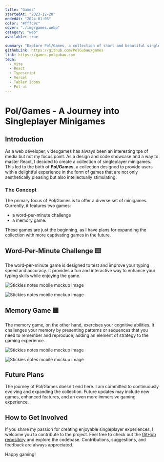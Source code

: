 ```yaml
---
title: "Games"
startedAt: "2023-12-20"
endedAt: "2024-01-03"
color: "#fffc9c"
cover: "./img/games.webp"
category: "web"
available: true

summary: "Explore Pol/Games, a collection of short and beautiful singleplayer minigames.  Designed to provide users with a delightful experience in the form of games."
githubLink: https://github.com/PolGubau/games
link: https://games.polgubau.com
tech: 
  - Vite
  - React
  - Typescript
  - Vercel
  - Tabler Icons
  - Pol-ui
---
```





# Pol/Games - A Journey into Singleplayer Minigames

## Introduction

As a web developer, videogames has always been an interesting tpe of media but not my focus point.
As a design and code showcase and a way to master React, I decided to create a collection of singleplayer minigames.
This led to the birth of **Pol/Games**, a collection designed to provide users with a delightful experience in the form of games that are not only aesthetically pleasing but also intellectually stimulating.

### The Concept

The primary focus of Pol/Games is to offer a diverse set of minigames. Currently, it features two games:

- a word-per-minute challenge
- a memory game.

These games are just the beginning, as I have plans for expanding the collection with more captivating games in the future.

## Word-Per-Minute Challenge ⌨️

The word-per-minute game is designed to test and improve your typing speed and accuracy. It provides a fun and interactive way to enhance your typing skills while enjoying the game.

<div className="flex flex-col md:flex-row justify-center items-center gap-8"> 
 
  <Image
    alt="Stickies notes mobile mockup image"
    width={200}
    height={400}
    className="rounded-xl h-full max-h-[400px] my-8 object-contain show-animation"
    src={mobileMockup}
  />


  <Image
    alt="Stickies notes mobile mockup image"
    width={400}
    height={300}
    className="rounded-xl h-full max-h-[300px] my-8 object-contain show-animation"
    src={phoneMockup}
  />
 
</div>

## Memory Game 🟨

The memory game, on the other hand, exercises your cognitive abilities. It challenges your memory by presenting patterns or sequences that you need to remember and reproduce, adding an element of strategy to the gaming experience.

<div className="flex flex-col md:flex-row justify-center items-center gap-8"> 
 
  <Image
    alt="Stickies notes mobile mockup image"
    width={500}
    height={300}
    className="rounded-xl h-full max-h-[300px] my-8 object-contain show-animation"
    src={cover1}
  />


  <Image
    alt="Stickies notes mobile mockup image"
    width={200}
    height={400}
    className="rounded-xl h-full max-h-[400px] my-8 object-contain show-animation"
    src={cover2}
  />
 
</div>

## Future Plans

The journey of Pol/Games doesn't end here. I am committed to continuously evolving and expanding the collection. Future updates may include new games, enhanced features, and an even more immersive gaming experience.

## How to Get Involved

If you share my passion for creating enjoyable singleplayer experiences, I welcome you to contribute to the project. Feel free to check out the [GitHub repository](https://github.com/PolGubau/games) and explore the codebase. Contributions, suggestions, and feedback are always appreciated.

Happy gaming!

